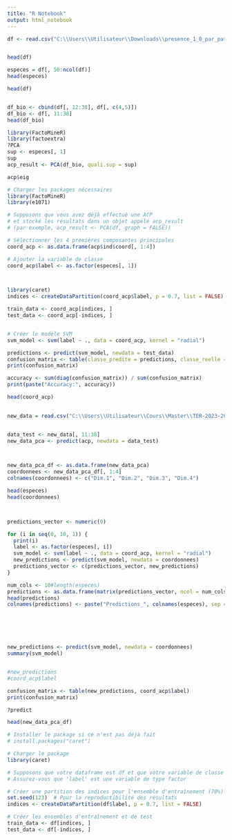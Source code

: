 ```yaml
---
title: "R Notebook"
output: html_notebook
---
```




```r

df <- read.csv("C:\\Users\\Utilisateur\\Downloads\\presence_1_0_par_patch.csv", header=T, sep=',')


head(df)

especes = df[, 50:ncol(df)]
head(especes)

```

```r
head(df)



```



```r
df_bio <- cbind(df[, 12:38], df[, c(4,5)])
df_bio <- df[, 11:38]
head(df_bio)
```

```r
library(FactoMineR)
library(factoextra)
?PCA
sup <- especes[, 1]
sup
acp_result <- PCA(df_bio, quali.sup = sup)
```



```r
acp$eig
```



```r
# Charger les packages nécessaires
library(FactoMineR)
library(e1071)

# Supposons que vous avez déjà effectué une ACP
# et stocké les résultats dans un objet appelé acp_result
# (par exemple, acp_result <- PCA(df, graph = FALSE))

# Sélectionner les 4 premières composantes principales
coord_acp <- as.data.frame(acp$ind$coord[, 1:4])

# Ajouter la variable de classe
coord_acp$label <- as.factor(especes[, 1])



library(caret)
indices <- createDataPartition(coord_acp$label, p = 0.7, list = FALSE)

train_data <- coord_acp[indices, ]
test_data <- coord_acp[-indices, ]


# Créer le modèle SVM
svm_model <- svm(label ~ ., data = coord_acp, kernel = "radial")

predictions <- predict(svm_model, newdata = test_data)
confusion_matrix <- table(classe_predite = predictions, classe_reelle = test_data$label)
print(confusion_matrix)

accuracy <- sum(diag(confusion_matrix)) / sum(confusion_matrix)
print(paste("Accuracy:", accuracy))

head(coord_acp)
 

```


```r
new_data = read.csv("C:\\Users\\Utilisateur\\Cours\\Master\\TER-2023-2024-Modeles-de-distribution-d-especes-profonds\\Data\\Data_submission\\enviroTab_pa_test.csv", sep=';')


data_test <- new_data[, 11:38]
new_data_pca <- predict(acp, newdata = data_test)



new_data_pca_df <- as.data.frame(new_data_pca)
coordonnees <- new_data_pca_df[, 1:4]
colnames(coordonnees) <- c("Dim.1", "Dim.2", "Dim.3", "Dim.4")

head(especes)
head(coordonnees)



predictions_vector <- numeric(0)

for (i in seq(0, 10, 1)) {
  print(i)
  label <- as.factor(especes[, i])
  svm_model <- svm(label ~ ., data = coord_acp, kernel = "radial")
  new_predictions <- predict(svm_model, newdata = coordonnees)
  predictions_vector <- c(predictions_vector, new_predictions)
}

num_cols <- 10#length(especes)
predictions <- as.data.frame(matrix(predictions_vector, ncol = num_cols, byrow = TRUE))
head(predictions)
colnames(predictions) <- paste("Predictions_", colnames(especes), sep = "")






new_predictions <- predict(svm_model, newdata = coordonnees)
summary(svm_model)


#new_predictions
#coord_acp$label

confusion_matrix <- table(new_predictions, coord_acp$label)
print(confusion_matrix)

?predict

head(new_data_pca_df)

```





```r


# Installer le package si ce n'est pas déjà fait
# install.packages("caret")

# Charger le package
library(caret)

# Supposons que votre dataframe est df et que votre variable de classe est 'label'
# Assurez-vous que 'label' est une variable de type factor

# Créer une partition des indices pour l'ensemble d'entraînement (70%) et l'ensemble de test (30%)
set.seed(123)  # Pour la reproductibilité des résultats
indices <- createDataPartition(df$label, p = 0.7, list = FALSE)

# Créer les ensembles d'entraînement et de test
train_data <- df[indices, ]
test_data <- df[-indices, ]


```



